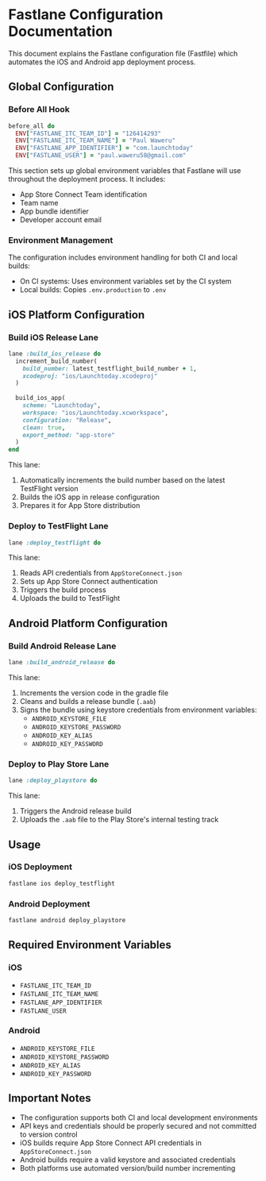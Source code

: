 # Fastlane Configuration Documentation

This document explains the Fastlane configuration file (Fastfile) which automates the iOS and Android app deployment process.

## Global Configuration

### Before All Hook
```ruby
before_all do
  ENV["FASTLANE_ITC_TEAM_ID"] = "126414293"
  ENV["FASTLANE_ITC_TEAM_NAME"] = "Paul Waweru"
  ENV["FASTLANE_APP_IDENTIFIER"] = "com.launchtoday"
  ENV["FASTLANE_USER"] = "paul.waweru58@gmail.com"
```
This section sets up global environment variables that Fastlane will use throughout the deployment process. It includes:
- App Store Connect Team identification
- Team name
- App bundle identifier
- Developer account email

### Environment Management
The configuration includes environment handling for both CI and local builds:
- On CI systems: Uses environment variables set by the CI system
- Local builds: Copies `.env.production` to `.env`

## iOS Platform Configuration

### Build iOS Release Lane
```ruby
lane :build_ios_release do
  increment_build_number(
    build_number: latest_testflight_build_number + 1,
    xcodeproj: "ios/Launchtoday.xcodeproj"
  )
  
  build_ios_app(
    scheme: "Launchtoday",
    workspace: "ios/Launchtoday.xcworkspace",
    configuration: "Release",
    clean: true,
    export_method: "app-store"
  )
end
```
This lane:
1. Automatically increments the build number based on the latest TestFlight version
2. Builds the iOS app in release configuration
3. Prepares it for App Store distribution

### Deploy to TestFlight Lane
```ruby
lane :deploy_testflight do
```
This lane:
1. Reads API credentials from `AppStoreConnect.json`
2. Sets up App Store Connect authentication
3. Triggers the build process
4. Uploads the build to TestFlight

## Android Platform Configuration

### Build Android Release Lane
```ruby
lane :build_android_release do
```
This lane:
1. Increments the version code in the gradle file
2. Cleans and builds a release bundle (`.aab`)
3. Signs the bundle using keystore credentials from environment variables:
   - `ANDROID_KEYSTORE_FILE`
   - `ANDROID_KEYSTORE_PASSWORD`
   - `ANDROID_KEY_ALIAS`
   - `ANDROID_KEY_PASSWORD`

### Deploy to Play Store Lane
```ruby
lane :deploy_playstore do
```
This lane:
1. Triggers the Android release build
2. Uploads the `.aab` file to the Play Store's internal testing track

## Usage

### iOS Deployment
```bash
fastlane ios deploy_testflight
```

### Android Deployment
```bash
fastlane android deploy_playstore
```

## Required Environment Variables

### iOS
- `FASTLANE_ITC_TEAM_ID`
- `FASTLANE_ITC_TEAM_NAME`
- `FASTLANE_APP_IDENTIFIER`
- `FASTLANE_USER`

### Android
- `ANDROID_KEYSTORE_FILE`
- `ANDROID_KEYSTORE_PASSWORD`
- `ANDROID_KEY_ALIAS`
- `ANDROID_KEY_PASSWORD`

## Important Notes
- The configuration supports both CI and local development environments
- API keys and credentials should be properly secured and not committed to version control
- iOS builds require App Store Connect API credentials in `AppStoreConnect.json`
- Android builds require a valid keystore and associated credentials
- Both platforms use automated version/build number incrementing